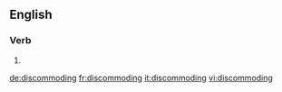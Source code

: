 ==English==

===Verb===
{{head|en|present participle}}

# {{present participle of|discommode|lang=en}}

[[de:discommoding]]
[[fr:discommoding]]
[[it:discommoding]]
[[vi:discommoding]]
